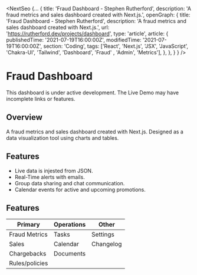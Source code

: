 
<NextSeo {...
    {
        title: 'Fraud Dashboard - Stephen Rutherford',
        description: 'A fraud metrics and sales dashboard created with Next.js.',
        openGraph: {
            title: 'Fraud Dashboard - Stephen Rutherford',
            description: 'A fraud metrics and sales dashboard created with Next.js.',
            url: 'https://rutherford.dev/projects/dashboard',
            type: 'article',
            article: {
            publishedTime: '2021-07-19T16:00:00Z',
            modifiedTime: '2021-07-19T16:00:00Z',
            section: 'Coding',
            tags: ['React', 'Next.js', 'JSX', 'JavaScript', 'Chakra-UI', 'Tailwind', 'Dashboard', 'Fraud' , 'Admin', 'Metrics'],
            },
        },
    }
}
/>

# Fraud Dashboard

<Promo
    source='/images/projects/dashboard.mp4'
    githubSrc='https://github.com/stephenrutherford/fraud-dashboard'
    demoSrc='https://fraud-dashboard.vercel.app/'
 />

<Alert status="info" mt={10}>
    <AlertIcon />
    This dashboard is under active development. The Live Demo may have incomplete links or features.
</Alert>

## Overview
A fraud metrics and sales dashboard created with Next.js. Designed as a data visualization tool using charts and tables.

## Features
* Live data is injested from JSON.
* Real-Time alerts with emails.
* Group data sharing and chat communication.
* Calendar events for active and upcoming promotions.

## Features
<Table variant='simple' mt={5}>
    <Thead>
        <Tr>
            <Th>Primary</Th>
            <Th>Operations</Th>
            <Th>Other</Th>
        </Tr>
    </Thead>
    <Tbody>
        <Tr>
            <Td>Fraud Metrics</Td>
            <Td>Tasks</Td>
            <Td>Settings</Td>
        </Tr>
        <Tr>
            <Td>Sales</Td>
            <Td>Calendar</Td>
            <Td>Changelog</Td>
        </Tr>
        <Tr>
            <Td>Chargebacks</Td>
            <Td>Documents</Td>
            <Td></Td>
        </Tr>
        <Tr>
            <Td>Rules/policies</Td>
            <Td></Td>
            <Td></Td>
        </Tr>
    </Tbody>
</Table>